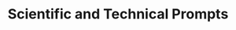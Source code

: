 ---
title: "Scientific and Technical Prompts"
description: "To Do Add Content Here"
icon: 'text-size'
---